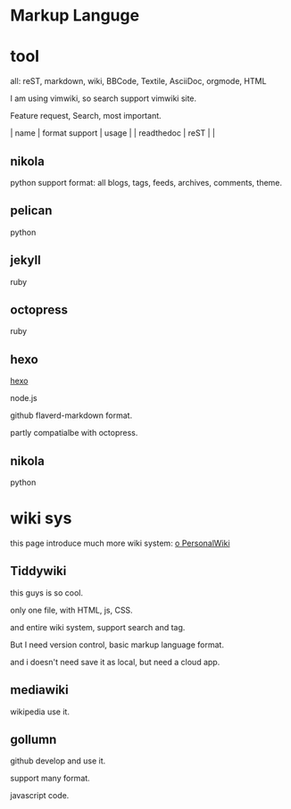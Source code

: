 = Markup Languge =

= tool =
all: reST, markdown, wiki, BBCode, Textile, AsciiDoc, orgmode, HTML

I am using vimwiki, so search support vimwiki site.

Feature request, Search, most important.

| name       | format support | usage                                          |
| readthedoc | reST           |                                                |

== nikola ==
python
support format: all
blogs, tags, feeds, archives, comments, theme.

== pelican ==
python

== jekyll ==
ruby
== octopress ==
ruby

== hexo ==
[[hexo]]

node.js

github flaverd-markdown format.

partly compatialbe with octopress.

== nikola ==
python


= wiki sys =
this page introduce much more wiki system:
[[http://c2.com/cgi/wiki?PersonalWiki|o PersonalWiki]]
== Tiddywiki ==
this guys is so cool.

only one file, with HTML, js, CSS.

and entire wiki system, support search and tag.

But I need version control, basic markup language format.

and i doesn't need save it as local, but need a cloud app.

== mediawiki ==
wikipedia use it.

== gollumn ==
github develop and use it.

support many format.

javascript code.
